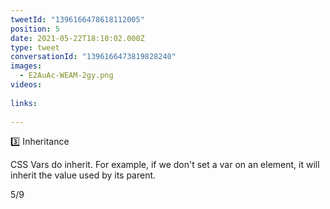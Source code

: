 ```yaml
---
tweetId: "1396166478618112005"
position: 5
date: 2021-05-22T18:10:02.000Z
type: tweet
conversationId: "1396166473819828240"
images:
  - E2AuAc-WEAM-2gy.png
videos:
  
links:
  
---
```

3️⃣ Inheritance

CSS Vars do inherit. For example, if we don't set a var on an element, it will inherit the value used by its parent.

5/9 
